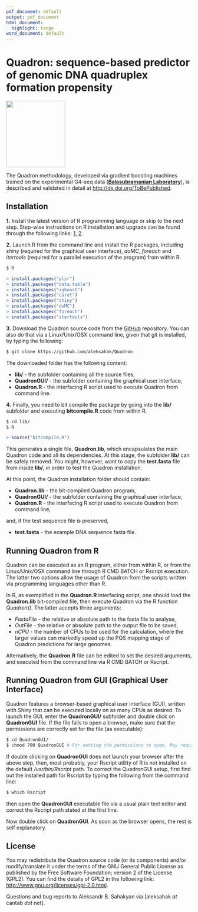 ```yaml
---
pdf_document: default
output: pdf_document
html_document:
  highlight: tango
word_document: default
---
```


# Quadron: sequence-based predictor of genomic DNA quadruplex formation propensity

<img src="QuadronGUI/Quadron_logo.png" align="middle" height="180" width="160" margin="0 auto" />

The Quadron methodology, developed via gradient boosting machines trained on the experimental G4-seq data ([**Balasubramanian Laboratory**](http://www.ch.cam.ac.uk/group/shankar)), is described and validated in detail at <http://dx.doi.org/ToBePublished>.

## Installation

**1.** Install the latest version of R programming language or skip to the next step. Step-wise instructions on R installation and upgrade can be found through the following links: [1](http://alexonscience.blogspot.co.uk/2015/10/installing-r-on-linuxunix-machines-from.html), [2](http://alexonscience.blogspot.co.uk/2015/10/upgrade-r-environmentlibraries-mac-osx.html).

**2.** Launch R from the command line and install the R packages, including *shiny* (required for the graphical user interface), *doMC*, *foreach* and *itertools* (required for a parallel execution of the program) from within R.

```bash
$ R
```
```r
> install.packages("plyr")
> install.packages("data.table")
> install.packages("xgboost")
> install.packages("caret")
> install.packages("shiny")
> install.packages("doMC")
> install.packages("foreach")
> install.packages("itertools")
```

**3.** Download the Quadron source code from the [GitHub](https://github.com/aleksahak/Quadron) repository. You can also do that via a Linux/Unix/OSX command line, given that git is installed, by typing the following:

```bash
$ git clone https://github.com/aleksahak/Quadron
```

The downloaded folder has the following content:

- **lib/** - the subfolder containing all the source files,
- **QuadronGUI/** - the subfolder containing the graphical user interface, 
- **Quadron.R** - the interfacing R script used to execute Quadron from command line.

**4.** Finally, you need to bit compile the package by going into the **lib/** subfolder and executing **bitcompile.R** code from within R.

```bash
$ cd lib/
$ R
```
```r
> source("bitcompile.R")
```

This generates a single file, **Quadron.lib**, which encapsulates the main Quadron code and all its dependencies. At this stage, the subfolder **lib/** can be safely removed. You might, however, want to copy the **test.fasta** file from inside **lib/**, in order to test the Quadron installation.

At this point, the Quadron installation folder should contain:

- **Quadron.lib** - the bit-compiled Quadron program,
- **QuadronGUI/** - the subfolder containing the graphical user interface, 
- **Quadron.R** - the interfacing R script used to execute Quadron from command line,

and, if the test sequence file is preserved,

- **test.fasta** - the example DNA sequence fasta file.

## Running Quadron from R

Quadron can be executed as an R program, either from within R, or from the Linux/Unix/OSX command line through R CMD BATCH or Rscript execution. The latter two options allow the usage of Quadron from the scripts written via programming languages other than R.

In R, as exemplified in the **Quadron.R** interfacing script, one should load the **Quadron.lib** bit-compiled file, then execute Quadron via the R function *Quadron()*. The latter accepts three arguments:

- *FastaFile* - the relative or absolute path to the fasta file to analyse,
- *OutFile* - the relative or absolute path to the output file to be saved,
- *nCPU* - the number of CPUs to be used for the calculation, where the larger values can markedly speed up the PQS mapping stage of Quadron predictions for large genomes.

Alternatively, the **Quadron.R** file can be edited to set the desired arguments, and executed from the command line via R CMD BATCH or Rscript.

## Running Quadron from GUI (Graphical User Interface)

Quadron features a browser-based graphical user interface (GUI), written with Shiny that can be executed locally on as many CPUs as desired. To launch the GUI, enter the **QuadronGUI/** subfolder and double click on **QuadronGUI** file. If the file fails to open a browser, make sure that the permissions are correctly set for the file (as executable):

```bash
$ cd QuadronGUI/
$ chmod 700 QuadronGUI # For setting the permissions to open. May require sudo rights.
```

If double clicking on **QuadronGUI** does not launch your browser after the above step, then, most probably, your Rscript utility of R is not installed on the default */usr/bin/Rscript* path. To correct the QuadronGUI setup, first find out the installed path for Rscript by typing the following from the command line:

```bash
$ which Rscript
```

then open the **QuadronGUI** executable file via a usual plain text editor and correct the Rscript path stated at the first line.

Now double click on **QuadronGUI**. As soon as the browser opens, the rest is self explanatory.

## License

You may redistribute the Quadron source code (or its components) and/or modify/translate it under the terms of the GNU General Public License as published by the Free Software Foundation; version 2 of the License (GPL2). You can find the details of GPL2 in the following link: <http://www.gnu.org/licenses/gpl-2.0.html>.

Questions and bug reports to Aleksandr B. Sahakyan via [aleksahak *at* cantab *dot* net].
